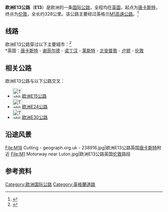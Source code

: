 {{NoteTA
|1=zh-cn:唐克斯特;zh-hk:唐卡士打;zh-tw:唐卡斯特;
|2=zh-cn:谢菲尔德; zh-tw:謝菲爾德; zh-hk:錫菲;
|3=zh-cn:诺丁汉;zh-hk:諾定咸;zh-tw:諾丁漢;
|4=zh-hans:莱斯特;zh-hant:萊斯特;zh-hk:李斯特城;zh-tw:萊斯特;
|5=zh-cn:北安普顿;zh-hk:諾咸頓;zh-tw:北安普頓;
|6=zh-cn:卢顿; zh-hk:盧頓; zh-tw:魯頓;
}}
{{Infobox road2
| country=EUR
| marker_image= [[File:Tabliczka_E13.svg|100px]]
| length_km = 328
| map        = E13 route.jpg
| direction_a = 北
| terminus_a = [[英國|英國]][[唐卡斯特|唐卡斯特]]
| junction   =
| direction_b = 南
| terminus_b = [[英國|英國]][[倫敦|倫敦]]
| countries  = {{UK}}
}}

'''欧洲E13公路'''（'''E13'''）是欧洲的一条[[欧洲国际公路|国际公路]]，全程均在[[英国|英国]]，起点为[[唐卡斯特|唐卡斯特]]，终点为[[伦敦|伦敦]]，全长约328公里。该公路主要经过英格兰[[M1高速公路_(英格兰)|M1高速公路]]。<ref>{{Cite web |url = http://www.elbruz.org/eroads/E13.htm |title = E13 |publisher = Elbruz |accessdate = 20 April 2015 |archive-date = 2017-04-24 |archive-url = https://web.archive.org/web/20170424181334/http://www.elbruz.org/eroads/E13.htm |dead-url = no }}</ref>

== 线路 ==
欧洲E13公路穿过以下主要城市：<ref>{{Cite web |url = https://www.unece.org/fileadmin/DAM/trans/conventn/ECE-TRANS-SC1-384e.pdf |title = AGR 2008 revised-384en bis - unece |publisher = UN Treaty Collection |accessdate = 20 April 2015 |archive-date = 2016-03-03 |archive-url = https://web.archive.org/web/20160303232948/http://www.unece.org/fileadmin/DAM/trans/conventn/ECE-TRANS-SC1-384e.pdf |dead-url = no }}</ref><br />
*英国：[[唐卡斯特|唐卡斯特]] - [[谢菲尔德|谢菲尔德]] - [[诺丁汉|诺丁汉]] - [[莱斯特|莱斯特]] - [[北安普敦|北安普敦]] - [[卢顿|卢顿]] - [[伦敦|伦敦]] 

==相关公路==
欧洲E13公路与以下公路交叉： 
* [[File:Tabliczka_E15.svg|30px]][[欧洲E15公路|欧洲E15公路]]
* [[File:Tabliczka_E24.svg|30px]][[欧洲E24公路|欧洲E24公路]] 
* [[File:Tabliczka_E30.svg|30px]][[欧洲E30公路|欧洲E30公路]] 

==沿途风景==
{{commonscat|E13}}
<gallery>
File:M18 Cutting - geograph.org.uk - 238916.jpg|欧洲E13公路英国[[唐卡斯特|唐卡斯特]]附近
File:M1 Motorway near Luton.jpg|欧洲E13公路英国[[伦敦|伦敦]]路段
</gallery>

==参考资料==
{{reflist}}

{{欧洲国际公路网}}

[[Category:欧洲国际公路|Category:欧洲国际公路]]
[[Category:英格蘭道路|Category:英格蘭道路]]